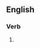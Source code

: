 ==English==

===Verb===
{{head|en|present participle}}

# {{present participle of|croyn|lang=en|nocat=1}}